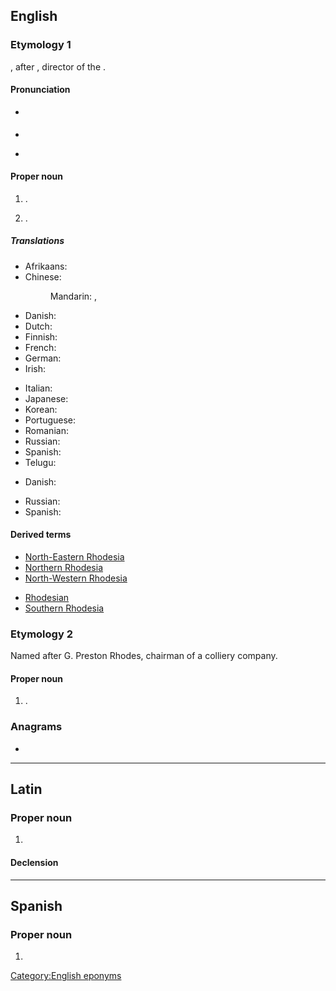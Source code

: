 ==English==
{{wikipedia|Rhodesia (disambiguation)|Rhodesia}}

===Etymology 1===
{{affix|en|Rhodes|-ia}}, after {{w|Cecil Rhodes}}, director of the {{w|British South Africa Company}}.

====Pronunciation====
* {{a|UK}} {{IPA|en|/ɹəʊˈdiːʃə/}}
* {{audio|en|LL-Q1860 (eng)-Vealhurl-Rhodesia.wav|Audio (UK)}}
* {{a|US}} {{IPA|en|/ɹoʊˈdiːʒə/}}

====Proper noun====
{{en-proper noun}}

# {{senseid|en|Q217169}}{{lb|en|historical}} {{place|en|former country|r/Southern Africa|in what is now [[Zimbabwe]], originally called Southern Rhodesia, named after its founder, Cecil Rhodes}}. {{defdate|used from 1964 to 1979}}
# {{lb|en|historical}} {{place|en|historical region|r/Southern Africa|the area now occupied by Zimbabwe and [[Zambia]]}}. {{defdate|used from 1895 to 1964}}

=====Translations=====
{{trans-top|id=Q217169|historical name of Zimbabwe}}
* Afrikaans: {{t+|af|Rhodesië}}
* Chinese:
*: Mandarin: {{t|cmn|羅德西亞}}, {{t|cmn|罗德西亚|tr=Luódéxīyà, Luódéxīyǎ}}
* Danish: {{t|da|Rhodesia}}
* Dutch: {{t+|nl|Rhodesië|n}}
* Finnish: {{t+|fi|Rhodesia}}
* French: {{t+|fr|Rhodésie|f}}
* German: {{t+|de|Rhodesien|n}}
* Irish: {{t|ga|an Róidéis|f}}
{{trans-mid}}
* Italian: {{t|it|Rhodesia|f}}
* Japanese: {{t|ja|ローデシア}}
* Korean: {{t|ko|로디지아}}
* Portuguese: {{t|pt|Rodésia|f}}
* Romanian: {{t+|ro|Rhodesia|f}}
* Russian: {{t+|ru|Роде́зия|f|tr=Rodɛ́zija}}
* Spanish: {{t+|es|Rodesia|f}}
* Telugu: {{t|te|రొడీషియా}}
{{trans-bottom}}

{{trans-top|the area now occupied by Zimbabwe and Zambia}}
* Danish: {{t|da|Rhodesia}}
{{trans-mid}}
* Russian: {{t+|ru|Роде́зия|f|tr=Rodɛ́zija}}
* Spanish: {{t+|es|Rodesia|f}}
{{trans-bottom}}

====Derived terms====
{{der-top}}
* [[North-Eastern Rhodesia]]
* [[Northern Rhodesia]]
* [[North-Western Rhodesia]]
{{der-mid}}
* [[Rhodesian]]
* [[Southern Rhodesia]]
{{der-bottom}}

===Etymology 2===
Named after G. Preston Rhodes, chairman of a colliery company.

====Proper noun====
{{en-proper noun}}

# {{place|en|village/and/civil parish|in|dist/Bassetlaw|co/Nottinghamshire|cc/England}} {{q|[[OS]] grid ref SK5680}}.

===Anagrams===
* {{anagrams|en|a=adehiors|isohedra}}

[[Category:English eponyms]]
{{C|en|Zimbabwe}}

----

==Latin==

===Proper noun===
{{la-proper noun|Rhodesia<1>}}

# {{lb|la|New Latin}} {{l|en|Rhodesia}}

====Declension====
{{la-ndecl|Rhodesia<1>}}

----

==Spanish==

===Proper noun===
{{es-proper noun|f}}

# {{alternative form of|es|Rodesia}}